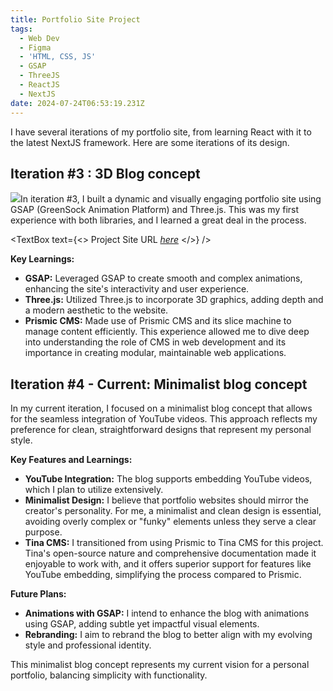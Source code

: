 ```yaml
---
title: Portfolio Site Project
tags:
  - Web Dev
  - Figma
  - 'HTML, CSS, JS'
  - GSAP
  - ThreeJS
  - ReactJS
  - NextJS
date: 2024-07-24T06:53:19.231Z
---
```


I have several iterations of my portfolio site, from learning React with it to the latest NextJS framework. Here are some iterations of its design.

## Iteration #3 : 3D Blog concept

![](</Screenshot 2024-07-24 at 3.07.53 PM.png>)In iteration #3, I built a dynamic and visually engaging portfolio site using GSAP (GreenSock Animation Platform) and Three.js. This was my first experience with both libraries, and I learned a great deal in the process.

<TextBox
  text={<>
    Project Site URL *[here](https://shanteru.vercel.app/)*
  </>}
/>

**Key Learnings:**

* **GSAP:** Leveraged GSAP to create smooth and complex animations, enhancing the site's interactivity and user experience.
* **Three.js:** Utilized Three.js to incorporate 3D graphics, adding depth and a modern aesthetic to the website.
* **Prismic CMS:** Made use of Prismic CMS and its slice machine to manage content efficiently. This experience allowed me to dive deep into understanding the role of CMS in web development and its importance in creating modular, maintainable web applications.

## Iteration #4 - Current: Minimalist blog concept

In my current iteration, I focused on a minimalist blog concept that allows for the seamless integration of YouTube videos. This approach reflects my preference for clean, straightforward designs that represent my personal style.

**Key Features and Learnings:**

* **YouTube Integration:** The blog supports embedding YouTube videos, which I plan to utilize extensively.
* **Minimalist Design:** I believe that portfolio websites should mirror the creator's personality. For me, a minimalist and clean design is essential, avoiding overly complex or "funky" elements unless they serve a clear purpose.
* **Tina CMS:** I transitioned from using Prismic to Tina CMS for this project. Tina's open-source nature and comprehensive documentation made it enjoyable to work with, and it offers superior support for features like YouTube embedding, simplifying the process compared to Prismic.

**Future Plans:**

* **Animations with GSAP:** I intend to enhance the blog with animations using GSAP, adding subtle yet impactful visual elements.
* **Rebranding:** I aim to rebrand the blog to better align with my evolving style and professional identity.

This minimalist blog concept represents my current vision for a personal portfolio, balancing simplicity with functionality.
